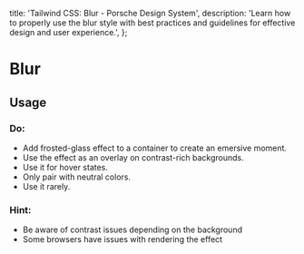 
  title: 'Tailwind CSS: Blur - Porsche Design System',
  description:
    'Learn how to properly use the blur style with best practices and guidelines for effective design and user experience.',
};

# Blur

<TableOfContents headings={[]} />

## Usage

### Do:

- Add frosted-glass effect to a container to create an emersive moment.
- Use the effect as an overlay on contrast-rich backgrounds.
- Use it for hover states.
- Only pair with neutral colors.
- Use it rarely.

### Hint:

- Be aware of contrast issues depending on the background
- Some browsers have issues with rendering the effect
